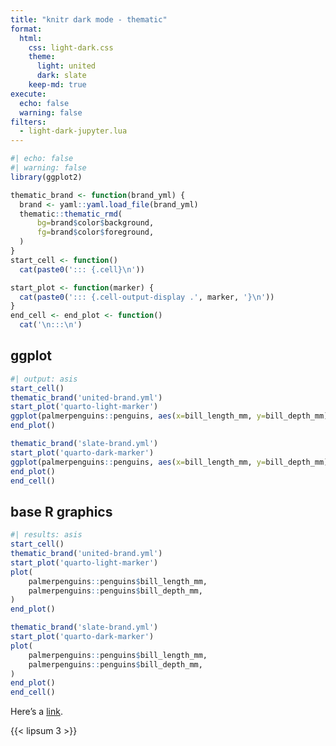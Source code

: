 ```yaml
---
title: "knitr dark mode - thematic"
format:
  html:
    css: light-dark.css
    theme:
      light: united
      dark: slate
    keep-md: true
execute:
  echo: false
  warning: false
filters:
  - light-dark-jupyter.lua
---
```


```r
#| echo: false
#| warning: false
library(ggplot2)

thematic_brand <- function(brand_yml) {
  brand <- yaml::yaml.load_file(brand_yml)
  thematic::thematic_rmd(
      bg=brand$color$background,
      fg=brand$color$foreground,
  )
}
start_cell <- function()
  cat(paste0('::: {.cell}\n'))

start_plot <- function(marker) {
  cat(paste0('::: {.cell-output-display .', marker, '}\n'))
}
end_cell <- end_plot <- function()
  cat('\n:::\n')
```

## ggplot

```r
#| output: asis
start_cell()
thematic_brand('united-brand.yml')
start_plot('quarto-light-marker')
ggplot(palmerpenguins::penguins, aes(x=bill_length_mm, y=bill_depth_mm)) + geom_point()
end_plot()

thematic_brand('slate-brand.yml')
start_plot('quarto-dark-marker')
ggplot(palmerpenguins::penguins, aes(x=bill_length_mm, y=bill_depth_mm)) + geom_point()
end_plot()
end_cell()
```

## base R graphics

```r
#| results: asis
start_cell()
thematic_brand('united-brand.yml')
start_plot('quarto-light-marker')
plot(
    palmerpenguins::penguins$bill_length_mm,
    palmerpenguins::penguins$bill_depth_mm,
)
end_plot()

thematic_brand('slate-brand.yml')
start_plot('quarto-dark-marker')
plot(
    palmerpenguins::penguins$bill_length_mm,
    palmerpenguins::penguins$bill_depth_mm,
)
end_plot()
end_cell()
```

Here's a [link](https://example.com).

{{< lipsum 3 >}}
